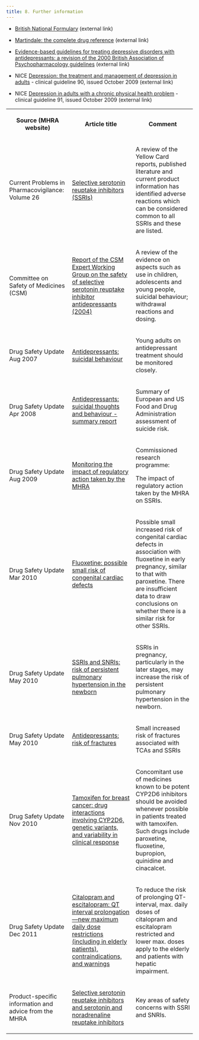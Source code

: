 ```yaml
---
title: 8. Further information
---
```



* [British National Formulary](http://bnf.org/bnf/index.htm) (external link)  
  

* [Martindale: the complete drug reference](http://www.medicinescomplete.com/mc/martindale/current/) (external link)  
  

* [Evidence-based guidelines for treating depressive disorders with antidepressants: a revision of the 2000 British Association of Psychopharmacology guidelines](http://www.bap.org.uk/pdfs/antidepressants.pdf) (external link)  
  

* NICE [Depression: the treatment and management of depression in adults](http://www.google.co.uk/url?sa=t&source=web&cd=1&ved=0CBoQFjAA&url=http%3A%2F%2Fwww.nice.org.uk%2Fnicemedia%2Fpdf%2FCG90NICEguideline.pdf&rct=j&q=nice%20clinical%20guideline%2090&ei=Q1ocTq6EOtS1hAewne3kBw&usg=AFQjCNG1R1ut0uf1Bsfya_kMwQxGKGOpQA) - clinical guideline 90, issued October 2009 (external link)  
  

* NICE [Depression in adults with a chronic physical health problem](http://www.nice.org.uk/nicemedia/live/12327/45913/45913.pdf) - clinical guideline 91, issued October 2009 (external link)


<table>
 <tr>
  <th>
   <p>
    Source (MHRA website)
   </p>
  </th>
  <th>
   <p>
    Article title
   </p>
  </th>
  <th>
   <p>
    Comment
   </p>
  </th>
 </tr>
 <tr>
  <td>
   <p>
    Current Problems in Pharmacovigilance: Volume 26
   </p>
  </td>
  <td>
   <p>
    <a href="ssLINK/CON007459">
     Selective serotonin reuptake inhibitors (SSRIs)
    </a>
   </p>
  </td>
  <td>
   <p>
    A review of the Yellow Card reports, published literature and current product information has identified adverse reactions which can be considered common to all SSRIs and these are listed.
   </p>
  </td>
 </tr>
 <tr>
  <td>
   <p>
    Committee on Safety of Medicines (CSM)
   </p>
  </td>
  <td>
   <p>
    <a href="ssLINK/CON1004259">
     Report of the CSM Expert Working Group on the safety of selective serotonin reuptake inhibitor antidepressants (2004)
    </a>
   </p>
  </td>
  <td>
   <p>
    A review of the evidence on aspects such as use in children, adolescents and young people, suicidal behaviour; withdrawal reactions and dosing.
   </p>
  </td>
 </tr>
 <tr>
  <td>
   <p>
    Drug Safety Update Aug 2007
   </p>
  </td>
  <td>
   <p>
    <a href="ssLINK/CON079102">
     Antidepressants: suicidal behaviour
    </a>
   </p>
  </td>
  <td>
   <p>
    Young adults on antidepressant treatment should be monitored closely.
   </p>
  </td>
 </tr>
 <tr>
  <td>
   <p>
    Drug Safety Update Apr 2008
   </p>
  </td>
  <td>
   <p>
    <a href="ssLINK/CON085185">
     Antidepressants: suicidal thoughts and behaviour - summary report
    </a>
   </p>
  </td>
  <td>
   <p>
    Summary of European and US Food and Drug Administration assessment of suicide risk.
   </p>
  </td>
 </tr>
 <tr>
  <td>
   <p>
    Drug Safety Update Aug 2009
   </p>
  </td>
  <td>
   <p>
    <a href="ssLINK/CON087951">
     Monitoring the impact of regulatory action taken by the MHRA
    </a>
   </p>
  </td>
  <td>
   <p>
    Commissioned research programme:
   </p>
   <p>
    The impact of regulatory action taken by the MHRA on SSRIs.
   </p>
  </td>
 </tr>
 <tr>
  <td>
   <p>
    Drug Safety Update Mar 2010
   </p>
  </td>
  <td>
   <p>
    <a href="ssLINK/CON091089">
     Fluoxetine: possible small risk of congenital cardiac defects
    </a>
   </p>
  </td>
  <td>
   <p>
    Possible small increased risk of congenital cardiac defects in association with fluoxetine in early pregnancy, similar to that with paroxetine. There are insufficient data to draw conclusions on whether there is a similar risk for other SSRIs.
   </p>
  </td>
 </tr>
 <tr>
  <td>
   <p>
    Drug Safety Update May 2010
   </p>
  </td>
  <td>
   <p>
    <a href="ssLINK/CON085130">
     SSRIs and SNRIs: risk of persistent pulmonary hypertension in the newborn
    </a>
   </p>
  </td>
  <td>
   <p>
    SSRIs in pregnancy, particularly in the later stages, may increase the risk of persistent pulmonary hypertension in the newborn.
   </p>
  </td>
 </tr>
 <tr>
  <td>
   <p>
    Drug Safety Update May 2010
   </p>
  </td>
  <td>
   <p>
    <a href="ssLINK/CON085136">
     Antidepressants: risk of fractures
    </a>
   </p>
  </td>
  <td>
   <p>
    Small increased risk of fractures associated with TCAs and SSRIs
   </p>
  </td>
 </tr>
 <tr>
  <td>
   <p>
    Drug Safety Update Nov 2010
   </p>
  </td>
  <td>
   <p>
    <a href="ssLINK/CON099863">
     Tamoxifen for breast cancer: drug interactions involving CYP2D6, genetic variants, and variability in clinical response
    </a>
   </p>
  </td>
  <td>
   <p>
    Concomitant use of medicines known to be potent CYP2D6 inhibitors should be avoided whenever possible in patients treated with tamoxifen. Such drugs include paroxetine, fluoxetine, bupropion, quinidine and cinacalcet.
   </p>
  </td>
 </tr>
 <tr>
  <td>
   <p>
    Drug Safety Update Dec 2011
   </p>
  </td>
  <td>
   <p>
    <a href="ssLINK/CON137769">
     Citalopram and escitalopram: QT interval prolongation—new maximum daily dose restrictions (including in elderly patients), contraindications, and warnings
    </a>
   </p>
  </td>
  <td>
   <p>
    To reduce the risk of prolonging QT-interval, max. daily doses of citalopram and escitalopram restricted and lower max. doses apply to the elderly and patients with hepatic impairment.
   </p>
  </td>
 </tr>
 <tr>
  <td>
   <p>
    Product-specific information and advice from the MHRA
   </p>
  </td>
  <td>
   <p>
    <a href="/Safetyinformation/Generalsafetyinformationandadvice/Product-specificinformationandadvice/Product-specificinformationandadvice–M–T/Selectiveserotoninre-uptakeinhibitors/Informationforhealthcareprofessionals/index.htm">
     Selective serotonin reuptake inhibitors and serotonin and noradrenaline reuptake inhibitors
    </a>
   </p>
  </td>
  <td>
   <p>
    Key areas of safety concerns with SSRI and SNRIs.
   </p>
  </td>
 </tr>
</table>



